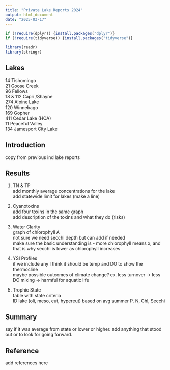 ```yaml
---
title: "Private Lake Reports 2024"
output: html_document
date: "2025-03-17"
---
```


```r
if (!require(dplyr)) {install.packages("dplyr")}
if (!require(tidyverse)) {install.packages("tidyverse")}

library(readr)
library(stringr)
```
## Lakes
14	Tishomingo\
21	Goose Creek\
96	Fellows\
18 & 112	Capri /Shayne\
274	Alpine Lake\
120	Winnebago\
169	Gopher\
411	Cedar Lake (HOA)\
11	Peaceful Valley\
134	Jamesport City Lake\


## Introduction
copy from previous ind lake reports


## Results
1. TN & TP\
add monthly average concentrations for the lake\
add statewide limit for lakes (make a line)

2. Cyanotoxins\
add four toxins in the same graph\
add description of the toxins and what they do (risks)

3. Water Clarity\
graph of chlorophyll A\
not sure we need secchi depth but can add if needed\
make sure the basic understanding is - more chlorophyll means x, and that is why secchi is lower as chlorophyll increases

4. YSI Profiles\
if we include any I think it should be temp and DO to show the thermocline\
maybe possible outcomes of climate change? ex. less turnover -> less DO mixing -> harmful for aquatic life

5. Trophic State\
table with state criteria\
ID lake (oli, meso, eut, hypereut) based on avg summer P. N, Chl, Secchi

## Summary
say if it was average from state or lower or higher. add anything that stood out or to look for going forward. 

## Reference
add references here